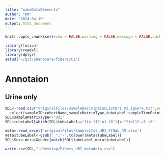 ```yaml
---
title: "makeDataElements"
author: "RM"
date: "2024-04-19"
output: html_document
---
```


```r
knitr::opts_chunk$set(echo = FALSE,warning = FALSE,message = FALSE,cache = FALSE)

library(fusion)
library(readxl)
library(dplyr)
setwd("~/git/phenocare/fibers/C1")
```


# Annotaion
## Urine only ###
```r
SDL<-read.csv("originalFiles/sampleDescriptionListUri_V2.ignore.txt",sep = "\t")%>%
  select(sampleID:cohortName,sampleMatrixType,tubeLabel:sampleTimePoint)
SDL$sampleMatrixType<-"URI"
SDL$tubeLabel[which(SDL$tubeLabel=="fib-112-u1-t8")]<-"fib112-u1-t8"

meta<-read_excel("originalFiles/SampleLIst_URI_FINAL_RM.xlsx")
meta$tubeLabel<-gsub("_","-",tolower(meta$tubeLabel))
SDL$Sex<-meta$Gender[match(SDL$tubeLabel,meta$tubeLabel)]

write.csv(SDL,"~/Desktop/Fibers_URI_metadata.csv")
```

